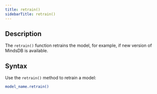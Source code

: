 ```yaml
---
title: retrain()
sidebarTitle: retrain()
---
```


## Description

The `retrain()` function retrains the model, for example, if new version of MindsDB is available.

## Syntax

Use the `retrain()` method to retrain a model:

```bash
model_name.retrain()
```
